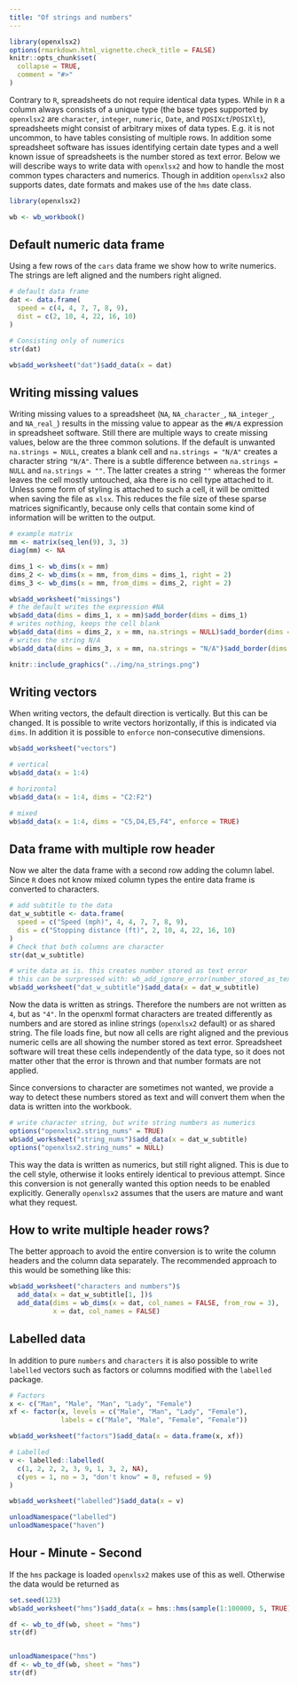 ```yaml
---
title: "Of strings and numbers"
---
```


```r
library(openxlsx2)
options(rmarkdown.html_vignette.check_title = FALSE)
knitr::opts_chunk$set(
  collapse = TRUE,
  comment = "#>"
)
```

Contrary to `R`, spreadsheets do not require identical data types. While in `R` a column always consists of a unique type (the base types supported by `openxlsx2` are `character`, `integer`, `numeric`, `Date`, and `POSIXct`/`POSIXlt`), spreadsheets might consist of arbitrary mixes of data types. E.g. it is not uncommon, to have tables consisting of multiple rows. In addition some spreadsheet software has issues identifying certain date types and a well known issue of spreadsheets is the number stored as text error. Below we will describe ways to write data with `openxlsx2` and how to handle the most common types characters and numerics. Though in addition `openxlsx2` also supports dates, date formats and makes use of the `hms` date class.

```r
library(openxlsx2)

wb <- wb_workbook()
```

## Default numeric data frame

Using a few rows of the `cars` data frame we show how to write numerics. The strings are left aligned and the numbers right aligned.

```r
# default data frame
dat <- data.frame(
  speed = c(4, 4, 7, 7, 8, 9),
  dist = c(2, 10, 4, 22, 16, 10)
)

# Consisting only of numerics
str(dat)

wb$add_worksheet("dat")$add_data(x = dat)
```

## Writing missing values

Writing missing values to a spreadsheet (`NA`, `NA_character_`, `NA_integer_`, and `NA_real_`) results in the missing value to appear as the `#N/A` expression in spreadsheet software. Still there are multiple ways to create missing values, below are the three common solutions. If the default is unwanted `na.strings = NULL`, creates a blank cell and `na.strings = "N/A"` creates a character string `"N/A"`. There is a subtle difference between `na.strings = NULL` and `na.strings = ""`. The latter creates a string `""` whereas the former leaves the cell mostly untouched, aka there is no cell type attached to it. Unless some form of styling is attached to such a cell, it will be omitted when saving the file as `xlsx`. This reduces the file size of these sparse matrices significantly, because only cells that contain some kind of information will be written to the output.

```r
# example matrix
mm <- matrix(seq_len(9), 3, 3)
diag(mm) <- NA

dims_1 <- wb_dims(x = mm)
dims_2 <- wb_dims(x = mm, from_dims = dims_1, right = 2)
dims_3 <- wb_dims(x = mm, from_dims = dims_2, right = 2)

wb$add_worksheet("missings")
# the default writes the expression #NA
wb$add_data(dims = dims_1, x = mm)$add_border(dims = dims_1)
# writes nothing, keeps the cell blank
wb$add_data(dims = dims_2, x = mm, na.strings = NULL)$add_border(dims = dims_2)
# writes the string N/A
wb$add_data(dims = dims_3, x = mm, na.strings = "N/A")$add_border(dims = dims_3)
```

```r
knitr::include_graphics("../img/na_strings.png")
```

## Writing vectors

When writing vectors, the default direction is vertically. But this can be changed. It is possible to write vectors horizontally, if this is indicated via `dims`. In addition it is possible to `enforce` non-consecutive dimensions.

```r
wb$add_worksheet("vectors")

# vertical
wb$add_data(x = 1:4)

# horizontal
wb$add_data(x = 1:4, dims = "C2:F2")

# mixed
wb$add_data(x = 1:4, dims = "C5,D4,E5,F4", enforce = TRUE)
```

## Data frame with multiple row header

Now we alter the data frame with a second row adding the column label. Since `R` does not know mixed column types the entire data frame is converted to characters.

```r
# add subtitle to the data
dat_w_subtitle <- data.frame(
  speed = c("Speed (mph)", 4, 4, 7, 7, 8, 9),
  dis = c("Stopping distance (ft)", 2, 10, 4, 22, 16, 10)
)
# Check that both columns are character
str(dat_w_subtitle)

# write data as is. this creates number stored as text error
# this can be surpressed with: wb_add_ignore_error(number_stored_as_text)
wb$add_worksheet("dat_w_subtitle")$add_data(x = dat_w_subtitle)
```

Now the data is written as strings. Therefore the numbers are not written as `4`, but as `"4"`. In the openxml format characters are treated differently as numbers and are stored as inline strings (`openxlsx2` default) or as shared string. The file loads fine, but now all cells are right aligned and the previous numeric cells are all showing the number stored as text error. Spreadsheet software will treat these cells independently of the data type, so it does not matter other that the error is thrown and that number formats are not applied.

Since conversions to character are sometimes not wanted, we provide a way to detect these numbers stored as text and will convert them when the data is written into the workbook.

```r
# write character string, but write string numbers as numerics
options("openxlsx2.string_nums" = TRUE)
wb$add_worksheet("string_nums")$add_data(x = dat_w_subtitle)
options("openxlsx2.string_nums" = NULL)
```

This way the data is written as numerics, but still right aligned. This is due to the cell style, otherwise it looks entirely identical to previous attempt. Since this conversion is not generally wanted this option needs to be enabled explicitly. Generally `openxlsx2` assumes that the users are mature and want what they request.

## How to write multiple header rows?

The better approach to avoid the entire conversion is to write the column headers and the column data separately. The recommended approach to this would be something like this:

```r
wb$add_worksheet("characters and numbers")$
  add_data(x = dat_w_subtitle[1, ])$
  add_data(dims = wb_dims(x = dat, col_names = FALSE, from_row = 3),
           x = dat, col_names = FALSE)
```

## Labelled data

In addition to pure `numbers` and `characters` it is also possible to write `labelled` vectors such as factors or columns modified with the `labelled` package.

```r
# Factors
x <- c("Man", "Male", "Man", "Lady", "Female")
xf <- factor(x, levels = c("Male", "Man", "Lady", "Female"),
             labels = c("Male", "Male", "Female", "Female"))

wb$add_worksheet("factors")$add_data(x = data.frame(x, xf))

# Labelled
v <- labelled::labelled(
  c(1, 2, 2, 2, 3, 9, 1, 3, 2, NA),
  c(yes = 1, no = 3, "don't know" = 8, refused = 9)
)

wb$add_worksheet("labelled")$add_data(x = v)
```

```r
unloadNamespace("labelled")
unloadNamespace("haven")
```

## Hour - Minute - Second

If the `hms` package is loaded `openxlsx2` makes use of this as well. Otherwise the data would be returned as

```r
set.seed(123)
wb$add_worksheet("hms")$add_data(x = hms::hms(sample(1:100000, 5, TRUE)))

df <- wb_to_df(wb, sheet = "hms")
str(df)


unloadNamespace("hms")
df <- wb_to_df(wb, sheet = "hms")
str(df)
```
